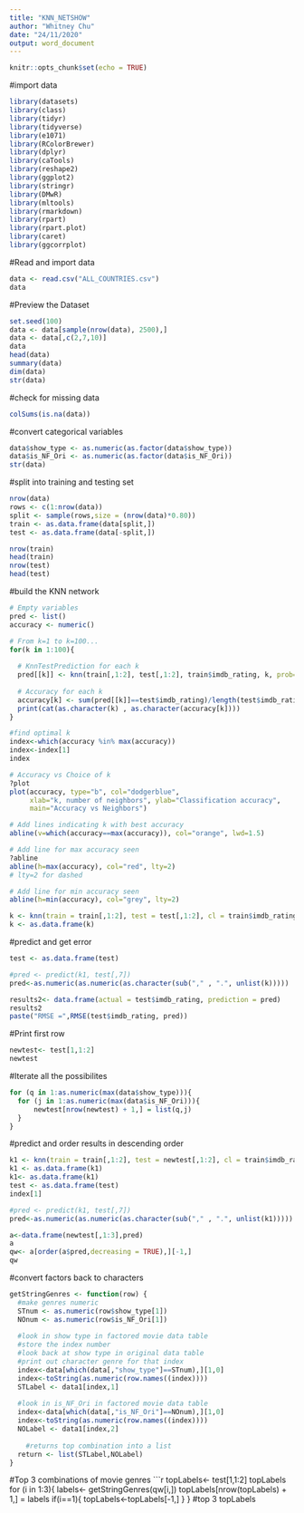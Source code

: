 ---
title: "KNN_NETSHOW"
author: "Whitney Chu"
date: "24/11/2020"
output: word_document
---

```{r setup, include=FALSE}
knitr::opts_chunk$set(echo = TRUE)
```

#import data
```{r}
library(datasets)
library(class)
library(tidyr)
library(tidyverse)    
library(e1071)  
library(RColorBrewer)
library(dplyr)
library(caTools)
library(reshape2)
library(ggplot2)
library(stringr)
library(DMwR)
library(mltools)
library(rmarkdown)
library(rpart)
library(rpart.plot)
library(caret)
library(ggcorrplot)
```

#Read and import data
```{r}
data <- read.csv("ALL_COUNTRIES.csv")
data
```

#Preview the Dataset
```{r}
set.seed(100)
data <- data[sample(nrow(data), 2500),]
data <- data[,c(2,7,10)]
data
head(data)
summary(data)
dim(data)
str(data)
```

#check for missing data
```{r}
colSums(is.na(data))
```

#convert categorical variables
```{r}
data$show_type <- as.numeric(as.factor(data$show_type))
data$is_NF_Ori <- as.numeric(as.factor(data$is_NF_Ori))
str(data)
```

#split into training and testing set 
```{r}
nrow(data)
rows <- c(1:nrow(data))
split <- sample(rows,size = (nrow(data)*0.80))
train <- as.data.frame(data[split,])
test <- as.data.frame(data[-split,])

nrow(train)
head(train)
nrow(test)
head(test)
```

#build the KNN network
```{r}
# Empty variables
pred <- list()
accuracy <- numeric()

# From k=1 to k=100...
for(k in 1:100){
  
  # KnnTestPrediction for each k
  pred[[k]] <- knn(train[,1:2], test[,1:2], train$imdb_rating, k, prob=TRUE)
  
  # Accuracy for each k   
  accuracy[k] <- sum(pred[[k]]==test$imdb_rating)/length(test$imdb_rating)*100
  print(cat(as.character(k) , as.character(accuracy[k])))
}

#find optimal k
index<-which(accuracy %in% max(accuracy))
index<-index[1]
index

# Accuracy vs Choice of k
?plot
plot(accuracy, type="b", col="dodgerblue", 
     xlab="k, number of neighbors", ylab="Classification accuracy", 
     main="Accuracy vs Neighbors")

# Add lines indicating k with best accuracy
abline(v=which(accuracy==max(accuracy)), col="orange", lwd=1.5)

# Add line for max accuracy seen
?abline
abline(h=max(accuracy), col="red", lty=2)
# lty=2 for dashed

# Add line for min accuracy seen 
abline(h=min(accuracy), col="grey", lty=2)

k <- knn(train = train[,1:2], test = test[,1:2], cl = train$imdb_rating, k=index)
k <- as.data.frame(k)
```

#predict and get error
```{r}
test <- as.data.frame(test)

#pred <- predict(k1, test[,7])
pred<-as.numeric(as.numeric(as.character(sub("," , ".", unlist(k)))))

results2<- data.frame(actual = test$imdb_rating, prediction = pred)
results2
paste("RMSE =",RMSE(test$imdb_rating, pred))
```

#Print first row
```{r}
newtest<- test[1,1:2]
newtest
```

#Iterate all the possibilites
```{r}
for (q in 1:as.numeric(max(data$show_type))){
  for (j in 1:as.numeric(max(data$is_NF_Ori))){
      newtest[nrow(newtest) + 1,] = list(q,j)
  }
}
```

#predict and order results in descending order
```{r}
k1 <- knn(train = train[,1:2], test = newtest[,1:2], cl = train$imdb_rating, k=1)
k1 <- as.data.frame(k1)
k1<- as.data.frame(k1)
test <- as.data.frame(test)
index[1]

#pred <- predict(k1, test[,7])
pred<-as.numeric(as.numeric(as.character(sub("," , ".", unlist(k1)))))

a<-data.frame(newtest[,1:3],pred)
a
qw<- a[order(a$pred,decreasing = TRUE),][-1,]
qw
```

#convert factors back to characters
```{r}
getStringGenres <- function(row) {
  #make genres numeric
  STnum <- as.numeric(row$show_type[1])
  NOnum <- as.numeric(row$is_NF_Ori[1])
  
  #look in show type in factored movie data table
  #store the index number
  #look back at show type in original data table
  #print out character genre for that index
  index<-data[which(data[,"show_type"]==STnum),][1,0]
  index<-toString(as.numeric(row.names((index))))
  STLabel <- data1[index,1]
  
  #look in is_NF_Ori in factored movie data table
  index<-data[which(data[,"is_NF_Ori"]==NOnum),][1,0]
  index<-toString(as.numeric(row.names((index))))
  NOLabel <- data1[index,2]
  
    #returns top combination into a list
  return <- list(STLabel,NOLabel)
}
```

#Top 3 combinations of movie genres
```{r}
topLabels<- test[1,1:2]
topLabels
for (i in 1:3){
  labels<- getStringGenres(qw[i,])
  topLabels[nrow(topLabels) + 1,] = labels
  if(i==1){
    topLabels<-topLabels[-1,]
  }
}
#top 3 
topLabels

